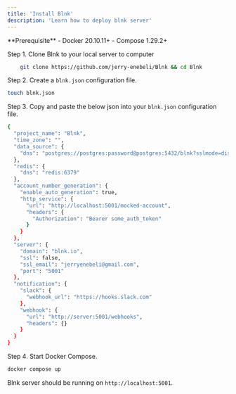 ```yaml
---
title: 'Install Blnk'
description: 'Learn how to deploy blnk server'
---
```


<Info>
  **Prerequisite**
    - Docker 20.10.11+
    - Compose 1.29.2+
</Info>

Step 1. Clone Blnk to your local server to computer


```bash sh
    git clone https://github.com/jerry-enebeli/Blnk && cd Blnk
```

Step 2. Create a `blnk.json` configuration file.
```bash sh
touch blnk.json
```


Step 3. Copy and paste the below json into your `blnk.json` configuration file.

```bash sh
{
  "project_name": "Blnk",
  "time_zone": "",
  "data_source": {
    "dns": "postgres://postgres:password@postgres:5432/blnk?sslmode=disable"
  },
  "redis": {
    "dns": "redis:6379"
  },
  "account_number_generation": {
    "enable_auto_generation": true,
    "http_service": {
      "url": "http://localhost:5001/mocked-account",
      "headers": {
        "Authorization": "Bearer some_auth_token"
      }
    }
  },
  "server": {
    "domain": "blnk.io",
    "ssl": false,
    "ssl_email": "jerryenebeli@gmail.com",
    "port": "5001"
  },
  "notification": {
    "slack": {
      "webhook_url": "https://hooks.slack.com"
    },
    "webhook": {
      "url": "http://server:5001/webhooks",
      "headers": {}
    }
  }
}
```

Step 4. Start Docker Compose.

```bash docker
docker compose up
```


Blnk server should be running on `http://localhost:5001`.
